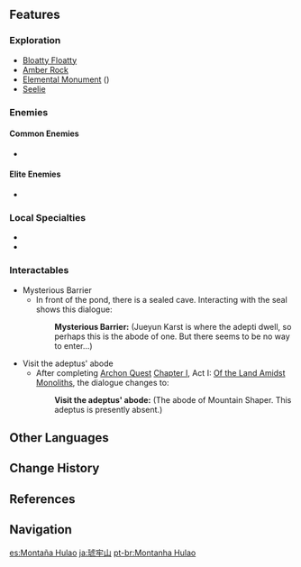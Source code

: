 {{Location Infobox
|image        = <gallery>
Mt. Hulao.png|In-game
Location Mt. Hulao.png|Map
</gallery>
|type         = Subarea
|region       = Liyue
|area         = Minlin
}}
{{Location Intro|{{Lang|'''Mt. Hulao'''|zh=琥牢山|zh_rm=Hǔláo-shān|zh_tl=Amber-Prison Mountain}}|description=<p>The large pieces of [[Amber Rock]] found along the mountain are formed by flowers [[Mountain Shaper]] planted to keep out intruders. These plants, called karst crawlers, are mostly hidden underground and will produce Amber Rock to trap anything that steps on it.<ref>{{Ref/Quest|Moulder of Mountains}}</ref> Breaking the amber will reveal what was trapped inside &mdash; either treasure or enemies.</p>}}

==Features==
===Exploration===
*[[Bloatty Floatty]]
*[[Amber Rock]]
*[[Elemental Monument]] ({{Electro}})
*[[Seelie]]

===Enemies===
====Common Enemies====
*{{Enemy List|Hilichurl Fighter;Electro Hilichurl Shooter;Dendro Samachurl;Dendro Slime;Geo Slime|x=0}}

====Elite Enemies====
*{{Enemy List|Cryo Abyss Mage;Pyro Abyss Mage|x=0}}

===Local Specialties===
*{{Item|Cor Lapis}}
*{{Item|Qingxin}}

===Interactables===
*Mysterious Barrier
**In front of the pond, there is a sealed cave. Interacting with the seal shows this dialogue:
{{Dialogue start}}
::'''Mysterious Barrier:''' (Jueyun Karst is where the adepti dwell, so perhaps this is the abode of one. But there seems to be no way to enter...)
{{Dialogue end}}
*Visit the adeptus' abode
**After completing [[Archon Quests|Archon Quest]] [[Chapter I]], Act I: [[Of the Land Amidst Monoliths]], the dialogue changes to:
{{Dialogue start}}
::'''Visit the adeptus' abode:''' (The abode of Mountain Shaper. This adeptus is presently absent.)
{{Dialogue end}}

==Other Languages==
{{Other Languages
|en      = Mt. Hulao
|zhs     = 琥牢山
|zhs_rm  = Hǔláo-shān
|zht     = 琥牢山
|zht_rm  = Hǔláo-shān
|zh_tl   = Amber-Prison Mountain
|ja      = {{Rubi|琥|こ|牢|ろう|山|ざん}}
|ja_rm   = Korou-zan<ref>[[Map]], Label: Mt. Hulao (Japanese)</ref>
|ja_tl   = Amber-Prison Mountain{{Sino|ja}}
|ko      = {{tt|호로산|琥牢山}}
|ko_rm   = Horo-san
|ko_tl   = Amber-Prison Mountain{{Sino|ko}}
|es      = Montaña Hulao
|es_tl   = Hulao Mountain
|fr      = Mont Hulao
|fr_tl   = Mt. Hulao
|ru      = Гора Хулао
|ru_tl   = Mt. Hulao
|th      = Mt. Hulao
|vi      = {{tt|Hổ Lao Sơn|琥牢山}}
|vi_tl   = Amber-Prison Mountain{{Sino|vi}}
|de      = Hulao-Berg
|de_tl   = Hulao Mountain
|id      = Mt. Hulao
|pt      = Montanha Hulao
|pt_tl   = Hulao Mountain
}}

==Change History==
{{Change History|1.0}}

==References==
{{Reflist}}

==Navigation==
{{Area Navbox|Liyue}}

[[es:Montaña Hulao]]
[[ja:琥牢山]]
[[pt-br:Montanha Hulao]]